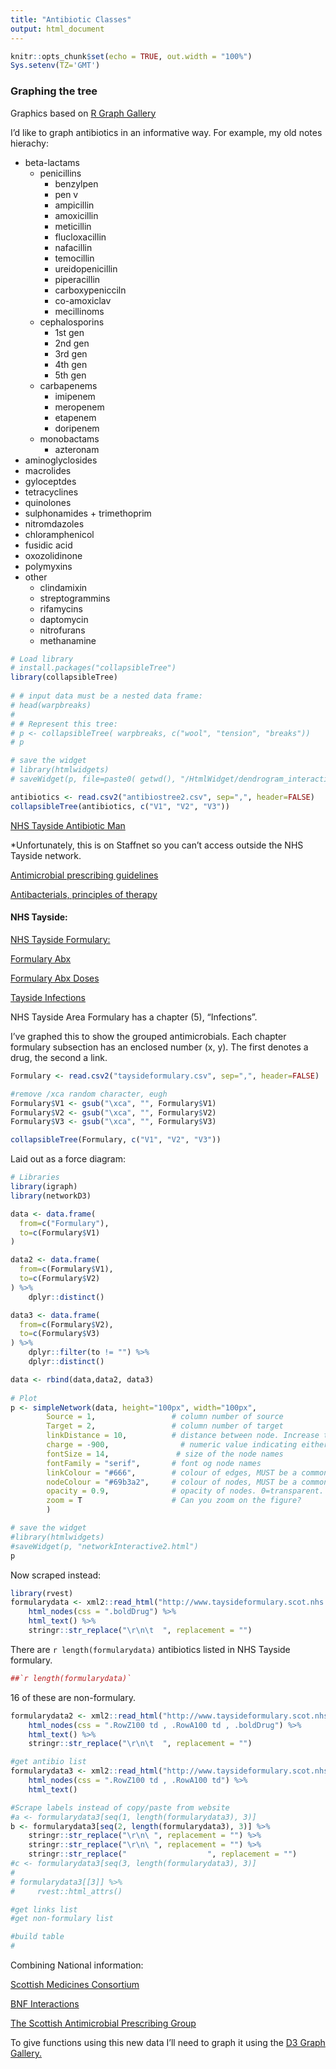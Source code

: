 ```yaml
---
title: "Antibiotic Classes"
output: html_document
---
```


```r
knitr::opts_chunk$set(echo = TRUE, out.width = "100%")
Sys.setenv(TZ='GMT')
```

### Graphing the tree

Graphics based on [R Graph Gallery](https://www.r-graph-gallery.com/dendrogram.html)

I'd like to graph antibiotics in an informative way. For example, my old notes hierachy:

- beta-lactams
    - penicillins
        - benzylpen
        - pen v
        - ampicillin
        - amoxicillin
        - meticillin
        - flucloxacillin
        - nafacillin
        - temocillin
        - ureidopenicillin
        - piperacillin
        - carboxypenicciln
        - co-amoxiclav
        - mecillinoms
    - cephalosporins
        - 1st gen
        - 2nd gen
        - 3rd gen
        - 4th gen
        - 5th gen
    - carbapenems
        - imipenem
        - meropenem
        - etapenem
        - doripenem
    - monobactams
        - azteronam
- aminoglyclosides
- macrolides
- gyloceptdes
- tetracyclines
- quinolones
- sulphonamides + trimethoprim
- nitromdazoles
- chloramphenicol
- fusidic acid
- oxozolidinone
- polymyxins
- other
    - clindamixin
    - streptogrammins
    - rifamycins
    - daptomycin
    - nitrofurans
    - methanamine

```r
# Load library
# install.packages("collapsibleTree")
library(collapsibleTree) 
 
# # input data must be a nested data frame:
# head(warpbreaks)
#  
# # Represent this tree:
# p <- collapsibleTree( warpbreaks, c("wool", "tension", "breaks"))
# p

# save the widget
# library(htmlwidgets)
# saveWidget(p, file=paste0( getwd(), "/HtmlWidget/dendrogram_interactive.html"))

antibiotics <- read.csv2("antibiostree2.csv", sep=",", header=FALSE)
collapsibleTree(antibiotics, c("V1", "V2", "V3"))
```

[NHS Tayside Antibiotic Man]()

*Unfortunately, this is on Staffnet so you can't access outside the NHS Tayside network.

[Antimicrobial prescribing guidelines](https://www.nice.org.uk/about/what-we-do/our-programmes/nice-guidance/antimicrobial-prescribing-guidelines)

[Antibacterials, principles of therapy](https://bnf.nice.org.uk/treatment-summary/antibacterials-principles-of-therapy.html)

#### NHS Tayside:

[NHS Tayside Formulary:](http://www.taysideformulary.scot.nhs.uk)

[Formulary Abx](http://www.taysideformulary.scot.nhs.uk/chaptersSubDetails.asp?FormularySectionID=5&SubSectionRef=05.01&SubSectionID=A100)

[Formulary Abx Doses](https://www.nhstaysideadtc.scot.nhs.uk/Antibiotic%20site/drugdosages.htm)

[Tayside Infections](http://www.taysideformulary.scot.nhs.uk/chaptersSub.asp?FormularySectionID=5)

NHS Tayside Area Formulary has a chapter (5), "Infections".

I've graphed this to show the grouped antimicrobials. Each chapter formulary subsection has an enclosed number (x, y). The first denotes a drug, the second a link.

```r
Formulary <- read.csv2("taysideformulary.csv", sep=",", header=FALSE)

#remove /xca random character, eugh
Formulary$V1 <- gsub("\xca", "", Formulary$V1)
Formulary$V2 <- gsub("\xca", "", Formulary$V2)
Formulary$V3 <- gsub("\xca", "", Formulary$V3)

collapsibleTree(Formulary, c("V1", "V2", "V3"))
```

Laid out as a force diagram:
```r
# Libraries
library(igraph)
library(networkD3)

data <- data.frame(
  from=c("Formulary"),
  to=c(Formulary$V1)
)

data2 <- data.frame(
  from=c(Formulary$V1),
  to=c(Formulary$V2)
) %>%
    dplyr::distinct()

data3 <- data.frame(
  from=c(Formulary$V2),
  to=c(Formulary$V3)
) %>%
    dplyr::filter(to != "") %>%
    dplyr::distinct()

data <- rbind(data,data2, data3)
    
# Plot
p <- simpleNetwork(data, height="100px", width="100px",        
        Source = 1,                 # column number of source
        Target = 2,                 # column number of target
        linkDistance = 10,          # distance between node. Increase this value to have more space between nodes
        charge = -900,                # numeric value indicating either the strength of the node repulsion (negative value) or attraction (positive value)
        fontSize = 14,               # size of the node names
        fontFamily = "serif",       # font og node names
        linkColour = "#666",        # colour of edges, MUST be a common colour for the whole graph
        nodeColour = "#69b3a2",     # colour of nodes, MUST be a common colour for the whole graph
        opacity = 0.9,              # opacity of nodes. 0=transparent. 1=no transparency
        zoom = T                    # Can you zoom on the figure?
        )

# save the widget
#library(htmlwidgets)
#saveWidget(p, "networkInteractive2.html")
p
```

Now scraped instead:
```r
library(rvest)
formularydata <- xml2::read_html("http://www.taysideformulary.scot.nhs.uk/chaptersSubDetails.asp?FormularySectionID=5&SubSectionRef=05&SubSectionID=A100&FC=1") %>%
    html_nodes(css = ".boldDrug") %>%
    html_text() %>%
    stringr::str_replace("\r\n\t  ", replacement = "")
```

There are `r length(formularydata)` antibiotics listed in NHS Tayside formulary.

```r
##`r length(formularydata)`
```

16 of these are non-formulary. 

```r
formularydata2 <- xml2::read_html("http://www.taysideformulary.scot.nhs.uk/chaptersSubDetails.asp?FormularySectionID=5&SubSectionRef=05&SubSectionID=A100&FC=1") %>%
    html_nodes(css = ".RowZ100 td , .RowA100 td , .boldDrug") %>%
    html_text() %>%
    stringr::str_replace("\r\n\t  ", replacement = "")

#get antibio list
formularydata3 <- xml2::read_html("http://www.taysideformulary.scot.nhs.uk/chaptersSubDetails.asp?FormularySectionID=5&SubSectionRef=05&SubSectionID=A100&FC=1") %>%
    html_nodes(css = ".RowZ100 td , .RowA100 td") %>%
    html_text()

#Scrape labels instead of copy/paste from website
#a <- formularydata3[seq(1, length(formularydata3), 3)]
b <- formularydata3[seq(2, length(formularydata3), 3)] %>%
    stringr::str_replace("\r\n\ ", replacement = "") %>%
    stringr::str_replace("\r\n\ ", replacement = "") %>%
    stringr::str_replace("                  ", replacement = "") 
#c <- formularydata3[seq(3, length(formularydata3), 3)]
# 
# formularydata3[[3]] %>%
#     rvest::html_attrs()

#get links list
#get non-formulary list

#build table
#
```

Combining National information:

[Scottish Medicines Consortium](https://www.scottishmedicines.org.uk)

[BNF Interactions](https://bnf.nice.org.uk/drug/)

[The Scottish Antimicrobial Prescribing Group](https://www.sapg.scot)

To give functions using this new data I'll need to graph it using the [D3 Graph Gallery.](https://www.d3-graph-gallery.com/dendrogram.html)
